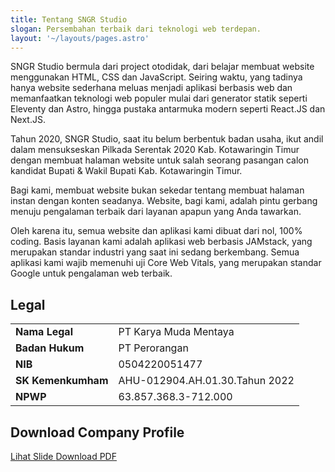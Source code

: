 ```yaml
---
title: Tentang SNGR Studio
slogan: Persembahan terbaik dari teknologi web terdepan.
layout: '~/layouts/pages.astro'
---
```



SNGR Studio bermula dari project otodidak, dari belajar membuat website
menggunakan HTML, CSS dan JavaScript. Seiring waktu, yang tadinya hanya
website sederhana meluas menjadi aplikasi berbasis web dan memanfaatkan
teknologi web populer mulai dari generator statik seperti Eleventy dan Astro,
hingga pustaka antarmuka modern seperti React.JS dan Next.JS.

Tahun 2020, SNGR Studio, saat itu belum berbentuk badan usaha, ikut andil
dalam mensukseskan Pilkada Serentak 2020 Kab. Kotawaringin Timur dengan
membuat halaman website untuk salah seorang pasangan calon kandidat Bupati
& Wakil Bupati Kab. Kotawaringin Timur.

<div class="not-prose mockup-window bg-primary-content">
  <Screenshot
    url="https://kotimbercahaya4.netlify.app"
    alt="Website calon kandidat Bupati & Wakil Bupati Kab. Kotawaringin Timur"
    client:visible
  />
</div>

Bagi kami, membuat website bukan sekedar tentang membuat halaman instan
dengan konten seadanya. Website, bagi kami, adalah pintu gerbang menuju
pengalaman terbaik dari layanan apapun yang Anda tawarkan.

Oleh karena itu, semua website dan aplikasi kami dibuat dari nol, 100% coding.
Basis layanan kami adalah aplikasi web berbasis JAMstack, yang merupakan
standar industri yang saat ini sedang berkembang. Semua aplikasi kami wajib
memenuhi uji Core Web Vitals, yang merupakan standar Google untuk
pengalaman web terbaik.

## Legal

|                    |                                |
| ------------------ | ------------------------------ |
| **Nama Legal**     | PT Karya Muda Mentaya          |
| **Badan Hukum**    | PT Perorangan                  |
| **NIB**            | 0504220051477                  |
| **SK Kemenkumham** | AHU-012904.AH.01.30.Tahun 2022 |
| **NPWP**           | 63.857.368.3-712.000           |

## Download Company Profile

<div class="not-prose grid grid-cols-1 md:grid-cols-2 gap-2 justify-center">
  <a href="/about/slide" class="btn btn-primary" target="_blank">
    Lihat Slide
  </a>
  <a href="/about/pdf" class="btn btn-primary" target="_blank">
    Download PDF
  </a>
</div>
